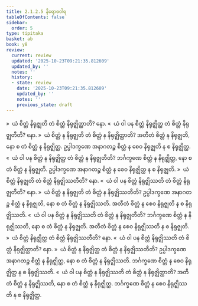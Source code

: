 ```yaml
---
title: 2.1.2.5 နိရောဓဝါရ
tableOfContents: false
sidebar:
  order: 5
type: tipitaka
basket: ab
book: y8
review:
  current: review
  updated: '2025-10-23T09:21:35.812609'
  updated_by: ''
  notes: ''
  history:
  - state: review
    date: '2025-10-23T09:21:35.812609'
    updated_by: ''
    notes: ''
    previous_state: draft
---
```



<ReviewStatus review={frontmatter.review} showDetails={true} />

<HypothesisAnnotation frontmatter={frontmatter} />

<DynamicBreadcrumb />

<Division number="90" book="y8" e="ch" v="34" p="309">

<Paragraph number="414" book="y8">
»  ယံ စိတ္တံ နိရုဇ္ဈတိ တံ စိတ္တံ နိရုဇ္ဈိတ္ထာတိ? နော.
</Paragraph>

<Paragraph number="415" book="y8">
«  ယံ ဝါ ပန စိတ္တံ နိရုဇ္ဈိတ္ထ တံ စိတ္တံ နိရုဇ္ဈတီတိ? နော.
</Paragraph>

<Paragraph number="416" book="y8">
»  ယံ စိတ္တံ န နိရုဇ္ဈတိ တံ စိတ္တံ န နိရုဇ္ဈိတ္ထာတိ?
</Paragraph>

<Paragraph number="417" book="y8">
အတီတံ စိတ္တံ န နိရုဇ္ဈတိ, နော စ တံ စိတ္တံ န နိရုဇ္ဈိတ္ထ. ဥပ္ပါဒက္ခဏေ အနာဂတဉ္စ စိတ္တံ န စေဝ နိရုဇ္ဈတိ န စ နိရုဇ္ဈိတ္ထ.
</Paragraph>

<Paragraph number="418" book="y8">
«  ယံ ဝါ ပန စိတ္တံ န နိရုဇ္ဈိတ္ထ တံ စိတ္တံ န နိရုဇ္ဈတီတိ?
</Paragraph>

<Paragraph number="419" book="y8">
ဘင်္ဂက္ခဏေ စိတ္တံ န နိရုဇ္ဈိတ္ထ, နော စ တံ စိတ္တံ န နိရုဇ္ဈတိ. ဥပ္ပါဒက္ခဏေ အနာဂတဉ္စ စိတ္တံ န စေဝ နိရုဇ္ဈိတ္ထ န စ နိရုဇ္ဈတိ.
</Paragraph>

</Division>
<Division number="91" book="y8" e="ch" v="34" p="309">

<Paragraph number="420" book="y8">
»  ယံ စိတ္တံ နိရုဇ္ဈတိ တံ စိတ္တံ နိရုဇ္ဈိဿတီတိ? နော.
</Paragraph>

<Paragraph number="421" book="y8">
«  ယံ ဝါ ပန စိတ္တံ နိရုဇ္ဈိဿတိ တံ စိတ္တံ နိရုဇ္ဈတီတိ? နော.
</Paragraph>

<Paragraph number="422" book="y8">
»  ယံ စိတ္တံ န နိရုဇ္ဈတိ တံ စိတ္တံ န နိရုဇ္ဈိဿတီတိ?
</Paragraph>

<Paragraph number="423" book="y8">
ဥပ္ပါဒက္ခဏေ အနာဂတဉ္စ စိတ္တံ န နိရုဇ္ဈတိ, နော စ တံ စိတ္တံ န နိရုဇ္ဈိဿတိ. အတီတံ စိတ္တံ န စေဝ နိရုဇ္ဈတိ န စ နိရုဇ္ဈိဿတိ.
</Paragraph>

<Paragraph number="424" book="y8">
«  ယံ ဝါ ပန စိတ္တံ န နိရုဇ္ဈိဿတိ တံ စိတ္တံ န နိရုဇ္ဈတီတိ?
</Paragraph>

<Paragraph number="425" book="y8">
ဘင်္ဂက္ခဏေ စိတ္တံ န နိရုဇ္ဈိဿတိ, နော စ တံ စိတ္တံ န နိရုဇ္ဈတိ. အတီတံ စိတ္တံ န စေဝ နိရုဇ္ဈိဿတိ န စ နိရုဇ္ဈတိ.
</Paragraph>

</Division>
<Division number="92" book="y8" e="ch" v="34" p="309">

<Paragraph number="426" book="y8">
»  ယံ စိတ္တံ နိရုဇ္ဈိတ္ထ တံ စိတ္တံ နိရုဇ္ဈိဿတီတိ? နော.
</Paragraph>

<Paragraph number="427" book="y8">
«  ယံ ဝါ ပန စိတ္တံ နိရုဇ္ဈိဿတိ တံ စိတ္တံ နိရုဇ္ဈိတ္ထာတိ? နော.
</Paragraph>

<Paragraph number="428" book="y8">
»  ယံ စိတ္တံ န နိရုဇ္ဈိတ္ထ တံ စိတ္တံ န နိရုဇ္ဈိဿတီတိ?
</Paragraph>

<Paragraph number="429" book="y8">
ဥပ္ပါဒက္ခဏေ အနာဂတဉ္စ စိတ္တံ န နိရုဇ္ဈိတ္ထ, နော စ တံ စိတ္တံ န နိရုဇ္ဈိဿတိ. ဘင်္ဂက္ခဏေ စိတ္တံ န စေဝ နိရုဇ္ဈိတ္ထ န စ နိရုဇ္ဈိဿတိ.
</Paragraph>

<Paragraph number="430" book="y8">
«  ယံ ဝါ ပန စိတ္တံ န နိရုဇ္ဈိဿတိ တံ စိတ္တံ န နိရုဇ္ဈိတ္ထာတိ?
</Paragraph>

<Paragraph number="431" book="y8">
အတီတံ စိတ္တံ န နိရုဇ္ဈိဿတိ, နော စ တံ စိတ္တံ န နိရုဇ္ဈိတ္ထ. ဘင်္ဂက္ခဏေ စိတ္တံ န စေဝ နိရုဇ္ဈိဿတိ န စ နိရုဇ္ဈိတ္ထ.
</Paragraph>
</Division>